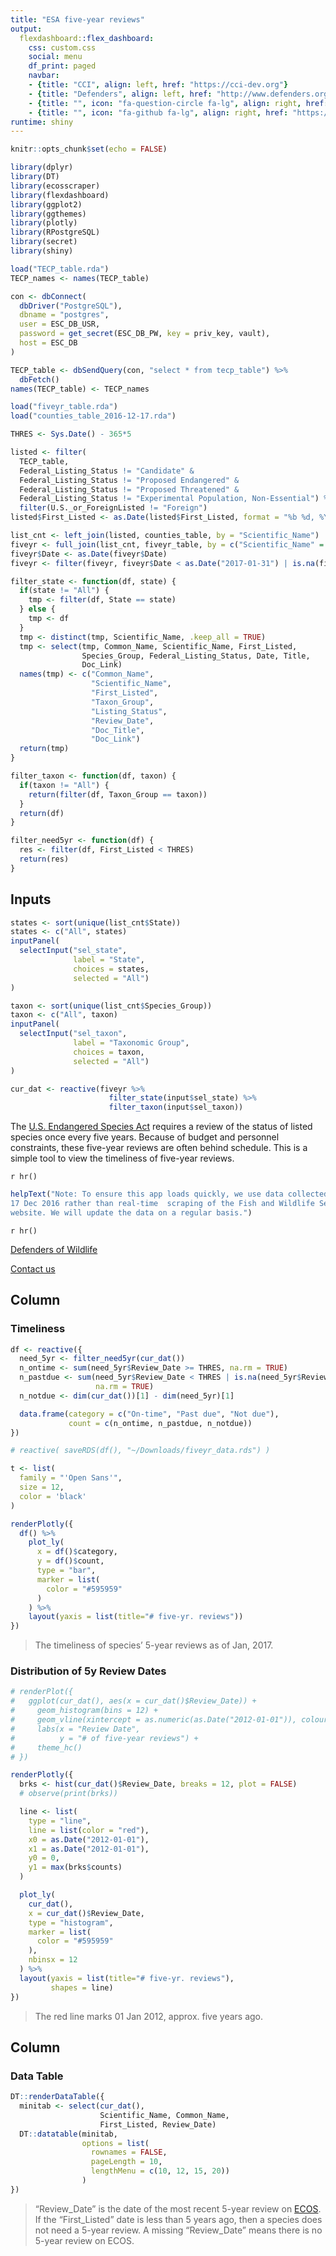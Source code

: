 ```yaml
---
title: "ESA five-year reviews"
output:
  flexdashboard::flex_dashboard:
    css: custom.css
    social: menu
    df_print: paged
    navbar:
    - {title: "CCI", align: left, href: "https://cci-dev.org"}
    - {title: "Defenders", align: left, href: "http://www.defenders.org"}
    - {title: "", icon: "fa-question-circle fa-lg", align: right, href: "mailto:esa@defenders.org?subject=Five-year reviews app"}
    - {title: "", icon: "fa-github fa-lg", align: right, href: "https://github.com/Defenders-ESC/"}
runtime: shiny
---
```


```r
knitr::opts_chunk$set(echo = FALSE)

library(dplyr)
library(DT)
library(ecosscraper)
library(flexdashboard)
library(ggplot2)
library(ggthemes)
library(plotly)
library(RPostgreSQL)
library(secret)
library(shiny)

load("TECP_table.rda")
TECP_names <- names(TECP_table)

con <- dbConnect(
  dbDriver("PostgreSQL"),
  dbname = "postgres",
  user = ESC_DB_USR,
  password = get_secret(ESC_DB_PW, key = priv_key, vault),
  host = ESC_DB
)

TECP_table <- dbSendQuery(con, "select * from tecp_table") %>%
  dbFetch()
names(TECP_table) <- TECP_names

load("fiveyr_table.rda")
load("counties_table_2016-12-17.rda")

THRES <- Sys.Date() - 365*5

listed <- filter(
  TECP_table, 
  Federal_Listing_Status != "Candidate" &
  Federal_Listing_Status != "Proposed Endangered" &
  Federal_Listing_Status != "Proposed Threatened" &
  Federal_Listing_Status != "Experimental Population, Non-Essential") %>%
  filter(U.S._or_ForeignListed != "Foreign")
listed$First_Listed <- as.Date(listed$First_Listed, format = "%b %d, %Y")

list_cnt <- left_join(listed, counties_table, by = "Scientific_Name")
fiveyr <- full_join(list_cnt, fiveyr_table, by = c("Scientific_Name" = "Species"))
fiveyr$Date <- as.Date(fiveyr$Date)
fiveyr <- filter(fiveyr, fiveyr$Date < as.Date("2017-01-31") | is.na(fiveyr$Date))

filter_state <- function(df, state) {
  if(state != "All") {
    tmp <- filter(df, State == state)
  } else {
    tmp <- df
  }
  tmp <- distinct(tmp, Scientific_Name, .keep_all = TRUE)
  tmp <- select(tmp, Common_Name, Scientific_Name, First_Listed,
                Species_Group, Federal_Listing_Status, Date, Title,
                Doc_Link)
  names(tmp) <- c("Common_Name",
                  "Scientific_Name",
                  "First_Listed",
                  "Taxon_Group",
                  "Listing_Status",
                  "Review_Date",
                  "Doc_Title",
                  "Doc_Link")
  return(tmp)
}

filter_taxon <- function(df, taxon) {
  if(taxon != "All") {
    return(filter(df, Taxon_Group == taxon))
  }
  return(df)
}

filter_need5yr <- function(df) {
  res <- filter(df, First_Listed < THRES)
  return(res)
}
```

Inputs {.sidebar}
-----------------------------------------------------------------------

```r
states <- sort(unique(list_cnt$State))
states <- c("All", states)
inputPanel(
  selectInput("sel_state",
              label = "State",
              choices = states,
              selected = "All")
)

taxon <- sort(unique(list_cnt$Species_Group))
taxon <- c("All", taxon)
inputPanel(
  selectInput("sel_taxon",
              label = "Taxonomic Group",
              choices = taxon,
              selected = "All")
)

cur_dat <- reactive(fiveyr %>%
                      filter_state(input$sel_state) %>%
                      filter_taxon(input$sel_taxon))
```

The [U.S. Endangered Species Act](https://www.fws.gov/endangered/laws-policies/)
requires a review of the status of listed species once every five years. Because
of budget and personnel constraints, these five-year reviews are often behind
schedule. This is a simple tool to view the timeliness of five-year reviews.

`r hr()`

```r
helpText("Note: To ensure this app loads quickly, we use data collected on
17 Dec 2016 rather than real-time  scraping of the Fish and Wildlife Service's
website. We will update the data on a regular basis.")
```

`r hr()`

[Defenders of Wildlife](http://www.defenders.org)

[Contact us](mailto:esa@defenders.org)

Column {data-width=400}
-----------------------------------------------------------------------

### Timeliness

```r
df <- reactive({
  need_5yr <- filter_need5yr(cur_dat())
  n_ontime <- sum(need_5yr$Review_Date >= THRES, na.rm = TRUE)
  n_pastdue <- sum(need_5yr$Review_Date < THRES | is.na(need_5yr$Review_Date),
                   na.rm = TRUE)
  n_notdue <- dim(cur_dat())[1] - dim(need_5yr)[1]

  data.frame(category = c("On-time", "Past due", "Not due"),
             count = c(n_ontime, n_pastdue, n_notdue))
})

# reactive( saveRDS(df(), "~/Downloads/fiveyr_data.rds") )

t <- list(
  family = "'Open Sans'",
  size = 12,
  color = 'black'
)

renderPlotly({
  df() %>%
    plot_ly(
      x = df()$category,
      y = df()$count,
      type = "bar",
      marker = list(
        color = "#595959"
      )
    ) %>%
    layout(yaxis = list(title="# five-yr. reviews"))
})
```

> The timeliness of species' 5-year reviews as of Jan, 2017.

### Distribution of 5y Review Dates

```r
# renderPlot({
#   ggplot(cur_dat(), aes(x = cur_dat()$Review_Date)) +
#     geom_histogram(bins = 12) +
#     geom_vline(xintercept = as.numeric(as.Date("2012-01-01")), colour = "red") +
#     labs(x = "Review Date",
#          y = "# of five-year reviews") +
#     theme_hc()
# })

renderPlotly({
  brks <- hist(cur_dat()$Review_Date, breaks = 12, plot = FALSE)
  # observe(print(brks))

  line <- list(
    type = "line",
    line = list(color = "red"),
    x0 = as.Date("2012-01-01"),
    x1 = as.Date("2012-01-01"),
    y0 = 0,
    y1 = max(brks$counts)
  )

  plot_ly(
    cur_dat(),
    x = cur_dat()$Review_Date,
    type = "histogram",
    marker = list(
      color = "#595959"
    ),
    nbinsx = 12
  ) %>%
  layout(yaxis = list(title="# five-yr. reviews"),
         shapes = line)
})
```

> The red line marks 01 Jan 2012, approx. five years ago.


Column {data-width=600}
-----------------------------------------------------------------------

### Data Table

```r
DT::renderDataTable({
  minitab <- select(cur_dat(),
                    Scientific_Name, Common_Name,
                    First_Listed, Review_Date)
  DT::datatable(minitab,
                options = list(
                  rownames = FALSE,
                  pageLength = 10,
                  lengthMenu = c(10, 12, 15, 20))
                )
})
```

> "Review_Date" is the date of the most recent 5-year review on [ECOS](http://ecos.fws.gov). If the "First_Listed" date is less than 5 years ago, then a species does not need a 5-year review. A missing "Review_Date" means there is no 5-year review on ECOS.
